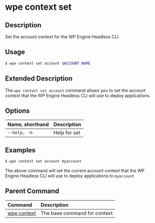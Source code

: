 # wpe context set

## Description

Set the account context for the WP Engine Headless CLI.

## Usage

```bash
$ wpe context set account $ACCOUNT_NAME
```

## Extended Description

The `wpe context set account` command allows you to set the account context that the WP Engine Headless CLI will use to deploy applications.

## Options

| Name, shorthand | Description  |
| :-------------- | :----------- |
| `--help, -h`    | Help for set |

## Examples

```bash
$ wpe context set account myaccount
```

The above command will set the current account context that the WP Engine Headless CLI will use to deploy applications to `myaccount`

## Parent Command

| Command                   | Description                  |
| :------------------------ | :--------------------------- |
| [wpe context](../context) | The base command for context |
